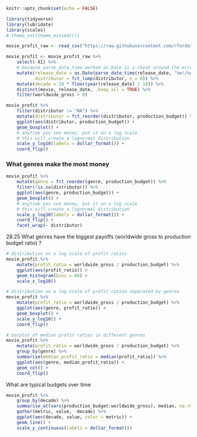 ```r
knitr::opts_chunk$set(echo = FALSE)
```


```r
library(tidyverse)
library(lubridate)
library(scales)
# theme_set(theme_minimal())
```

```r
movie_profit_raw <- read_csv("https://raw.githubusercontent.com/rfordatascience/tidytuesday/master/data/2018/2018-10-23/movie_profit.csv")
```

```r
movie_profit <- movie_profit_raw %>% 
    select(-X1) %>% 
    # because parse_date_time worked as.Date is a cheat around the error from parse_date
    mutate(release_date = as.Date(parse_date_time(release_date, "%m!/%d/%Y")),
           distributor = fct_lump(distributor, n = 6)) %>%
    mutate(decade = 10 * floor(year(release_date) / 10)) %>% 
    distinct(movie, release_date, .keep_all = TRUE) %>% 
    filter(worldwide_gross > 0)
```



```r
movie_profit %>% 
    filter(distributor != "NA") %>% 
    mutate(distributor = fct_reorder(distributor, production_budget)) %>% 
    ggplot(aes(distributor, production_budget)) +
    geom_boxplot() +
    # anytime you see money, put it on a log scale
    # this will create a lognormal distribution 
    scale_y_log10(labels = dollar_format()) +
    coord_flip()
```


### What genres make the most money

```r
movie_profit %>% 
    mutate(genre = fct_reorder(genre, production_budget)) %>% 
    filter(!is.na(distributor)) %>% 
    ggplot(aes(genre, production_budget)) +
    geom_boxplot() +
    # anytime you see money, put it on a log scale
    # this will create a lognormal distribution 
    scale_y_log10(labels = dollar_format()) +
    coord_flip() +
    facet_wrap(~ distributor)
```

28:25 What genres have the biggest payoffs (worldwide gross to production budget ratio) ?

```r
# distribution on a log scale of profit ratios
movie_profit %>% 
    mutate(profit_ratio = worldwide_gross / production_budget) %>%
    ggplot(aes(profit_ratio)) +
    geom_histogram(bins = 60) +
    scale_x_log10()

# distribution on a log scale of profit ration separated by genres
movie_profit %>% 
    mutate(profit_ratio = worldwide_gross / production_budget) %>%
    ggplot(aes(genre, profit_ratio)) +
    geom_boxplot() +
    scale_y_log10() +
    coord_flip()

# barplot of median profit ratios in different genres
movie_profit %>% 
    mutate(profit_ratio = worldwide_gross / production_budget) %>%
    group_by(genre) %>% 
    summarise(median_profit_ratio = median(profit_ratio)) %>% 
    ggplot(aes(genre, median_profit_ratio)) +
    geom_col() +
    coord_flip()


```



What are typical budgets over time

```r
movie_profit %>% 
    group_by(decade) %>% 
    summarise_at(vars(production_budget:worldwide_gross), median, na.rm = TRUE) %>% 
    gather(metric, value, -decade) %>% 
    ggplot(aes(decade, value, color = metric)) +
    geom_line() +
    scale_y_continuous(labels = dollar_format())
```

